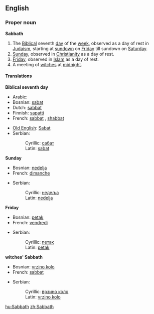 ==English==
===Proper noun===
'''Sabbath'''

#The [[Biblical]] seventh [[day]] of the [[week]], observed as a day of rest in [[Judaism]], starting at [[sundown]] on [[Friday]] till sundown on [[Saturday]].
#[[Sunday]], observed in [[Christianity]] as a day of rest.
#[[Friday]], observed in [[Islam]] as a day of rest.
#A meeting of [[witch]]es at [[midnight]].

====Translations====
'''Biblical seventh day'''
{{top}}
*Arabic: {{ARchar|[[السبت]]}}
*Bosnian: [[sabat#Bosnian|sabat]] {{m}}
*Dutch: [[sabbat]] {{m}}
*Finnish: [[sapatti]]
*French: [[sabbat]] {{m}}, [[shabbat]] {{m}}
{{mid}}
*[[Old English]]: [[Sabat]] {{m}}
*Serbian:
*:Cyrillic: [[сабат#Serbian|сабат]] {{m}}
*:Latin: [[sabat#Serbian|sabat]] {{m}}
{{bottom}}

'''Sunday'''
{{top}}
*Bosnian: [[nedelja#Bosnian|nedelja]] {{f}}
*French: [[dimanche]] {{m}}
{{mid}}
*Serbian:
*:Cyrillic: [[недеља#Serbian|недеља]] {{f}}
*:Latin: [[nedelja#Serbian|nedelja]] {{f}}
{{bottom}}

'''Friday'''
{{top}}
*Bosnian: [[petak#Bosnian|petak]] {{m}}
*French: [[vendredi]] {{m}}
{{mid}}
*Serbian:
*:Cyrillic: [[петак#Serbian|петак]] {{m}}
*:Latin: [[petak#Serbian|petak]] {{m}}
{{bottom}}

'''witches' Sabbath'''
{{top}}
*Bosnian: [[vrzino kolo#Bosnian|vrzino kolo]] {{n}}
*French: [[sabbat]] {{m}}
{{mid}}
*Serbian:
*:Cyrillic: [[врзино коло#Serbian|врзино коло]] {{n}}
*:Latin: [[vrzino kolo#Serbian|vrzino kolo]] {{n}}
{{bottom}}

[[hu:Sabbath]]
[[zh:Sabbath]]